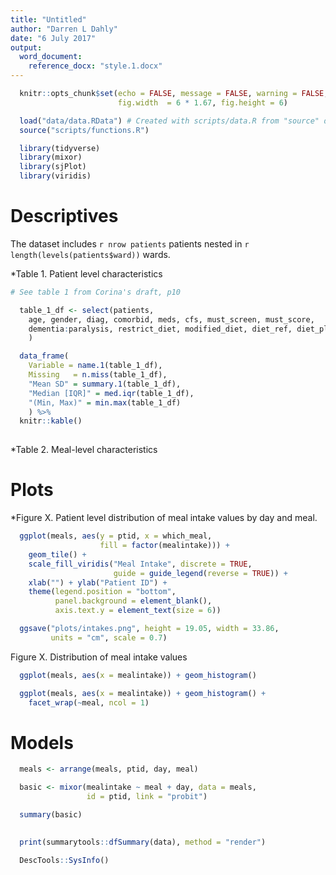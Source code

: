 ```yaml
---
title: "Untitled"
author: "Darren L Dahly"
date: "6 July 2017"
output:
  word_document:  
    reference_docx: "style.1.docx"
---
```


```r

  knitr::opts_chunk$set(echo = FALSE, message = FALSE, warning = FALSE, 
                        fig.width  = 6 * 1.67, fig.height = 6)

  load("data/data.RData") # Created with scripts/data.R from "source" data
  source("scripts/functions.R")

  library(tidyverse)
  library(mixor)
  library(sjPlot)
  library(viridis)

```

# Descriptives

The dataset includes `r nrow patients` patients nested in `r length(levels(patients$ward))` wards.

*Table 1. Patient level characteristics

```r

# See table 1 from Corina's draft, p10

  table_1_df <- select(patients, 
    age, gender, diag, comorbid, meds, cfs, must_screen, must_score, 
    dementia:paralysis, restrict_diet, modified_diet, diet_ref, diet_plan
    )

```

```r

  data_frame(
    Variable = name.1(table_1_df),
    Missing   = n.miss(table_1_df),
    "Mean SD" = summary.1(table_1_df),
    "Median [IQR]" = med.iqr(table_1_df),
    "(Min, Max)" = min.max(table_1_df)
    ) %>% 
  knitr::kable()
  
```


*Table 2. Meal-level characteristics

# Plots

*Figure X. Patient level distribution of meal intake values by day and meal. 
```r

  ggplot(meals, aes(y = ptid, x = which_meal,
                    fill = factor(mealintake))) +
    geom_tile() +
    scale_fill_viridis("Meal Intake", discrete = TRUE,
                       guide = guide_legend(reverse = TRUE)) +
    xlab("") + ylab("Patient ID") +
    theme(legend.position = "bottom",
          panel.background = element_blank(),
          axis.text.y = element_text(size = 6))

  ggsave("plots/intakes.png", height = 19.05, width = 33.86,
         units = "cm", scale = 0.7)

```

Figure X. Distribution of meal intake values
```r

  ggplot(meals, aes(x = mealintake)) + geom_histogram()

  ggplot(meals, aes(x = mealintake)) + geom_histogram() +
    facet_wrap(~meal, ncol = 1)


```


# Models

```r

  meals <- arrange(meals, ptid, day, meal)

  basic <- mixor(mealintake ~ meal + day, data = meals,
                 id = ptid, link = "probit")

  summary(basic)
  
```


```r

  print(summarytools::dfSummary(data), method = "render")

```

```r

  DescTools::SysInfo()

```